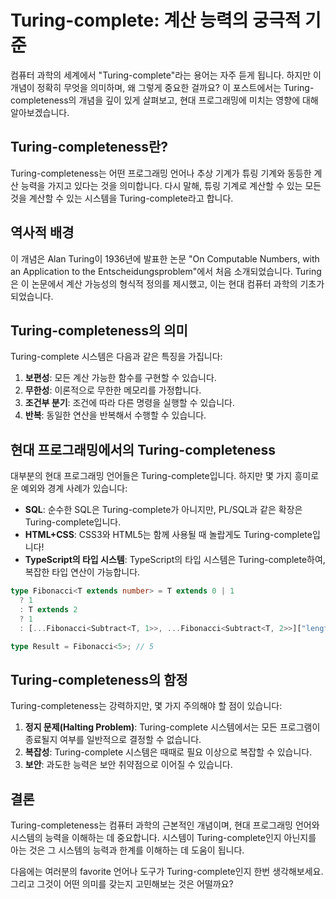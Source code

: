 # Turing-complete: 계산 능력의 궁극적 기준

컴퓨터 과학의 세계에서 "Turing-complete"라는 용어는 자주 듣게 됩니다. 하지만 이 개념이 정확히 무엇을 의미하며, 왜 그렇게 중요한 걸까요? 이 포스트에서는 Turing-completeness의 개념을 깊이 있게 살펴보고, 현대 프로그래밍에 미치는 영향에 대해 알아보겠습니다.

## Turing-completeness란?

Turing-completeness는 어떤 프로그래밍 언어나 추상 기계가 튜링 기계와 동등한 계산 능력을 가지고 있다는 것을 의미합니다. 다시 말해, 튜링 기계로 계산할 수 있는 모든 것을 계산할 수 있는 시스템을 Turing-complete라고 합니다.

## 역사적 배경

이 개념은 Alan Turing이 1936년에 발표한 논문 "On Computable Numbers, with an Application to the Entscheidungsproblem"에서 처음 소개되었습니다. Turing은 이 논문에서 계산 가능성의 형식적 정의를 제시했고, 이는 현대 컴퓨터 과학의 기초가 되었습니다.

## Turing-completeness의 의미

Turing-complete 시스템은 다음과 같은 특징을 가집니다:

1. **보편성**: 모든 계산 가능한 함수를 구현할 수 있습니다.
2. **무한성**: 이론적으로 무한한 메모리를 가정합니다.
3. **조건부 분기**: 조건에 따라 다른 명령을 실행할 수 있습니다.
4. **반복**: 동일한 연산을 반복해서 수행할 수 있습니다.

## 현대 프로그래밍에서의 Turing-completeness

대부분의 현대 프로그래밍 언어들은 Turing-complete입니다. 하지만 몇 가지 흥미로운 예외와 경계 사례가 있습니다:

- **SQL**: 순수한 SQL은 Turing-complete가 아니지만, PL/SQL과 같은 확장은 Turing-complete입니다.
- **HTML+CSS**: CSS3와 HTML5는 함께 사용될 때 놀랍게도 Turing-complete입니다!
- **TypeScript의 타입 시스템**: TypeScript의 타입 시스템은 Turing-complete하여, 복잡한 타입 연산이 가능합니다.

```typescript
type Fibonacci<T extends number> = T extends 0 | 1
  ? 1
  : T extends 2
  ? 1
  : [...Fibonacci<Subtract<T, 1>>, ...Fibonacci<Subtract<T, 2>>]["length"];

type Result = Fibonacci<5>; // 5
```

## Turing-completeness의 함정

Turing-completeness는 강력하지만, 몇 가지 주의해야 할 점이 있습니다:

1. **정지 문제(Halting Problem)**: Turing-complete 시스템에서는 모든 프로그램이 종료될지 여부를 일반적으로 결정할 수 없습니다.
2. **복잡성**: Turing-complete 시스템은 때때로 필요 이상으로 복잡할 수 있습니다.
3. **보안**: 과도한 능력은 보안 취약점으로 이어질 수 있습니다.

## 결론

Turing-completeness는 컴퓨터 과학의 근본적인 개념이며, 현대 프로그래밍 언어와 시스템의 능력을 이해하는 데 중요합니다. 시스템이 Turing-complete인지 아닌지를 아는 것은 그 시스템의 능력과 한계를 이해하는 데 도움이 됩니다.

다음에는 여러분의 favorite 언어나 도구가 Turing-complete인지 한번 생각해보세요. 그리고 그것이 어떤 의미를 갖는지 고민해보는 것은 어떨까요?
